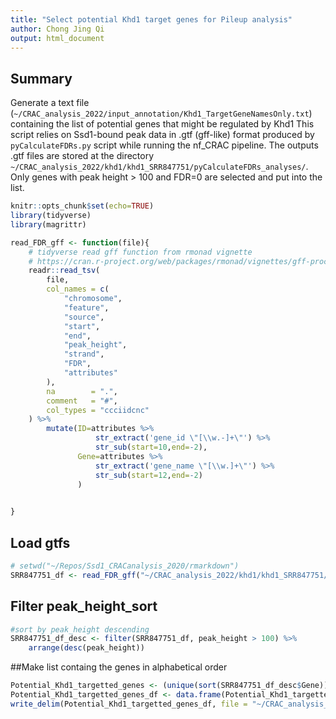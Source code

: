 ```yaml
---
title: "Select potential Khd1 target genes for Pileup analysis"
author: Chong Jing Qi
output: html_document
---
```


## Summary
Generate a text file (`~/CRAC_analysis_2022/input_annotation/Khd1_TargetGeneNamesOnly.txt`) containing the list of potential genes that might be regulated by Khd1 
This script relies on Ssd1-bound peak data in .gtf (gff-like) format produced by `pyCalculateFDRs.py` script while running the nf_CRAC pipeline. The outputs .gtf files are stored at the directory `~/CRAC_analysis_2022/khd1/khd1_SRR847751/pyCalculateFDRs_analyses/`. Only genes with peak height > 100 and FDR=0 are selected and put into the list.  

```r
knitr::opts_chunk$set(echo=TRUE)
library(tidyverse)
library(magrittr)

read_FDR_gff <- function(file){
    # tidyverse read gff function from rmonad vignette
    # https://cran.r-project.org/web/packages/rmonad/vignettes/gff-processing.html
    readr::read_tsv(
        file,
        col_names = c(
            "chromosome",
            "feature",
            "source",
            "start",
            "end",
            "peak_height",
            "strand",
            "FDR",
            "attributes"
        ),
        na        = ".",
        comment   = "#",
        col_types = "ccciidcnc"
    ) %>% 
        mutate(ID=attributes %>% 
                   str_extract('gene_id \"[\\w.-]+\"') %>% 
                   str_sub(start=10,end=-2),
               Gene=attributes %>% 
                   str_extract('gene_name \"[\\w.]+\"') %>% 
                   str_sub(start=12,end=-2)
               )
   

}

```
## Load gtfs

```r
# setwd("~/Repos/Ssd1_CRACanalysis_2020/rmarkdown")
SRR847751_df <- read_FDR_gff("~/CRAC_analysis_2022/khd1/khd1_SRR847751/pyCalculateFDRs_analyses/SRR847751_trimmed_output_FDRs.gtf")
```
## Filter peak_height_sort
```r

#sort by peak_height descending
SRR847751_df_desc <- filter(SRR847751_df, peak_height > 100) %>%
    arrange(desc(peak_height))

```
##Make list containg the genes in alphabetical order
```r
Potential_Khd1_targetted_genes <- (unique(sort(SRR847751_df_desc$Gene)))
Potential_Khd1_targetted_genes_df <- data.frame(Potential_Khd1_targetted_genes)
write_delim(Potential_Khd1_targetted_genes_df, file = "~/CRAC_analysis_2022/input_annotation/Khd1_TargetGeneNamesOnly.txt", quote = "none", col_names = FALSE)

```